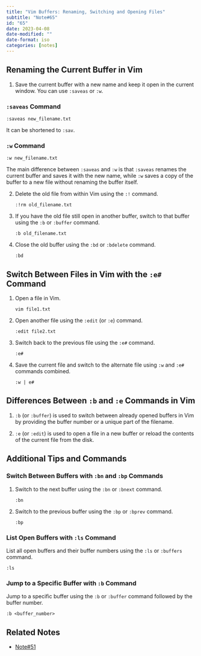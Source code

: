 ```yaml
---
title: "Vim Buffers: Renaming, Switching and Opening Files"
subtitle: "Note#65"
id: "65"
date: 2023-04-08
date-modified: ""
date-format: iso
categories: [notes]
---
```

## Renaming the Current Buffer in Vim

1. Save the current buffer with a new name and keep it open in the current window. You can use `:saveas` or `:w`.

### `:saveas` Command

   ```
   :saveas new_filename.txt
   ```

It can be shortened to `:sav`.

### `:w` Command

   ```
   :w new_filename.txt
   ```

The main difference between `:saveas` and `:w` is that `:saveas` renames the current buffer and saves it with the new name, while `:w` saves a copy of the buffer to a new file without renaming the buffer itself.

2. Delete the old file from within Vim using the `:!` command.

   ```
   :!rm old_filename.txt
   ```

3. If you have the old file still open in another buffer, switch to that buffer using the `:b` or `:buffer` command.

   ```
   :b old_filename.txt
   ```

4. Close the old buffer using the `:bd` or `:bdelete` command.

   ```
   :bd
   ```

## Switch Between Files in Vim with the `:e#` Command

1. Open a file in Vim.

   ```
   vim file1.txt
   ```

2. Open another file using the `:edit` (or `:e`) command.

   ```
   :edit file2.txt
   ```

3. Switch back to the previous file using the `:e#` command.

   ```
   :e#
   ```

4. Save the current file and switch to the alternate file using `:w` and `:e#` commands combined.

   ```
   :w | e#
   ```

## Differences Between `:b` and `:e` Commands in Vim

1. `:b` (or `:buffer`) is used to switch between already opened buffers in Vim by providing the buffer number or a unique part of the filename.

2. `:e` (or `:edit`) is used to open a file in a new buffer or reload the contents of the current file from the disk.

## Additional Tips and Commands

### Switch Between Buffers with `:bn` and `:bp` Commands

1. Switch to the next buffer using the `:bn` or `:bnext` command.

   ```
   :bn
   ```

2. Switch to the previous buffer using the `:bp` or `:bprev` command.

   ```
   :bp
   ```

### List Open Buffers with `:ls` Command

List all open buffers and their buffer numbers using the `:ls` or `:buffers` command.

   ```
   :ls
   ```

### Jump to a Specific Buffer with `:b` Command

Jump to a specific buffer using the `:b` or `:buffer` command followed by the buffer number.

   ```
   :b <buffer_number>
   ```

## Related Notes

* [Note#51](/notes/51)
